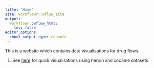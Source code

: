 ```yaml
---
title: "Home"
site: workflowr::wflow_site
output:
  workflowr::wflow_html:
    toc: false
editor_options:
  chunk_output_type: console
---
```


This is a website which contains data visualisations for drug flows. 

1. See [here](docs/drug_flows.html) for quick visualisations using heroin and cocaine datasets.
